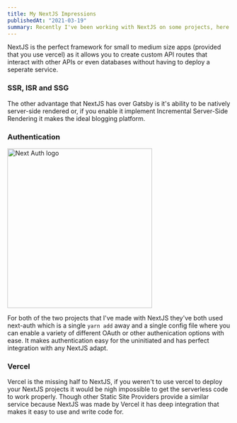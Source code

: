 ```yaml
---
title: My NextJS Impressions
publishedAt: "2021-03-19"
summary: Recently I've been working with NextJS on some projects, here's what I think.
---
```


NextJS is the perfect framework for small to medium size apps (provided that you use vercel) as it allows you to create custom API routes that interact with other APIs or even databases without having to deploy a seperate service.

### SSR, ISR and SSG

The other advantage that NextJS has over Gatsby is it's ability to be natively server-side rendered or, if you enable it implement Incremental Server-Side Rendering it makes the ideal blogging platform.

### Authentication

<Image
  src="/images/my-nextjs-impressions/logo-sm.png"
  width="327"
  height="361"
  alt="Next Auth logo"
/>

For both of the two projects that I've made with NextJS they've both used next-auth which is a single `yarn add` away and a single config file where you can enable a variety of different OAuth or other authenication options with ease. It makes authentication easy for the uninitiated and has perfect integration with any NextJS adapt.

### Vercel

Vercel is the missing half to NextJS, if you weren't to use vercel to deploy your NextJS projects it would be nigh impossible to get the serverless code to work properly. Though other Static Site Providers provide a similar service because NextJS was made by Vercel it has deep integration that makes it easy to use and write code for.
